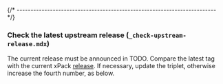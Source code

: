 
{/* ------------------------------------------------------------------------ */}

### Check the latest upstream release (`_check-upstream-release.mdx`)

The current release must be announced in
TODO.
Compare the latest tag with the current xPack
[release](https://github.com/xpack-dev-tools/mingw-w64-gcc-xpack/releases).
If necessary, update the triplet, otherwise increase the fourth number,
as below.
